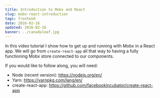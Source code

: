 ```yaml
---
title: Introduction to Mobx and React
slug: mobx-react-introduction
tags: frontend
date: 2016-02-16
updated: 2016-02-16
banner: ../canadaleaf.jpg
---
```



In this video tutorial I show how to get up and running with Mobx in a React app. We will go from `create-react-app` all that way to having a fully functioning Mobx store connected to our components.

If you would like to follow along, you will need:

- Node (recent version): https://nodejs.org/en/
- Yarn: https://yarnpkg.com/lang/en/
- create-react-app: https://github.com/facebookincubator/create-react-app

<YouTube id="Dp75-DnGFrU" />
